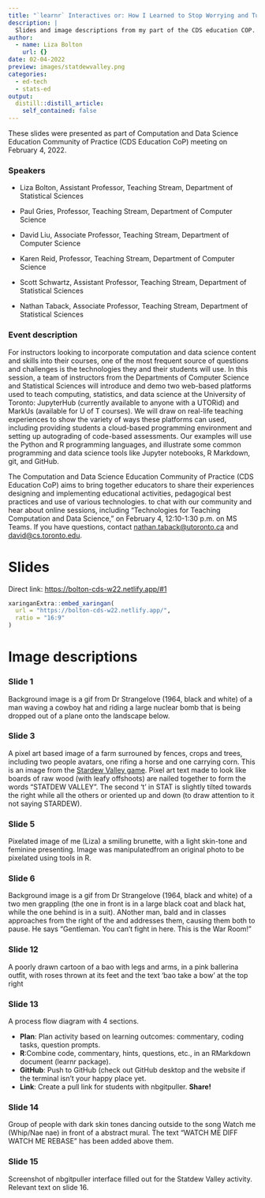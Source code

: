 ```yaml
---
title: "`learnr` Interactives or: How I Learned to Stop Worrying and Turn my Students into Pixelated Farmers"
description: |
  Slides and image descriptions from my part of the CDS education COP.
author:
  - name: Liza Bolton
    url: {}
date: 02-04-2022
preview: images/statdewvalley.png
categories: 
  - ed-tech
  - stats-ed
output:
  distill::distill_article:
    self_contained: false
---
```


These slides were presented as part of Computation and Data Science Education Community of Practice (CDS Education CoP) meeting on February 4, 2022.

### Speakers

-   Liza Bolton, Assistant Professor, Teaching Stream, Department of Statistical Sciences

-   Paul Gries, Professor, Teaching Stream, Department of Computer Science

-   David Liu, Associate Professor, Teaching Stream, Department of Computer Science

-   Karen Reid, Professor, Teaching Stream, Department of Computer Science

-   Scott Schwartz, Assistant Professor, Teaching Stream, Department of Statistical Sciences

-   Nathan Taback, Associate Professor, Teaching Stream, Department of Statistical Sciences

### Event description

For instructors looking to incorporate computation and data science content and skills into their courses, one of the most frequent source of questions and challenges is the technologies they and their students will use. In this session, a team of instructors from the Departments of Computer Science and Statistical Sciences will introduce and demo two web-based platforms used to teach computing, statistics, and data science at the University of Toronto: JupyterHub (currently available to anyone with a UTORid) and MarkUs (available for U of T courses). We will draw on real-life teaching experiences to show the variety of ways these platforms can used, including providing students a cloud-based programming environment and setting up autograding of code-based assessments. Our examples will use the Python and R programming languages, and illustrate some common programming and data science tools like Jupyter notebooks, R Markdown, git, and GitHub.

The Computation and Data Science Education Community of Practice (CDS Education CoP) aims to bring together educators to share their experiences designing and implementing educational activities, pedagogical best practices and use of various technologies. to chat with our community and hear about online sessions, including "Technologies for Teaching Computation and Data Science," on February 4, 12:10-1:30 p.m. on MS Teams. If you have questions, contact [nathan.taback\@utoronto.ca](mailto:nathan.taback@utoronto.ca){.email} and [david\@cs.toronto.edu](mailto:david@cs.toronto.edu){.email}.

# Slides

Direct link: <https://bolton-cds-w22.netlify.app/#1>

```r
xaringanExtra::embed_xaringan(
  url = "https://bolton-cds-w22.netlify.app/",
  ratio = "16:9"
)
```

# Image descriptions

### Slide 1

Background image is a gif from Dr Strangelove (1964, black and white) of a man waving a cowboy hat and riding a large nuclear bomb that is being dropped out of a plane onto the landscape below.

### Slide 3

A pixel art based image of a farm surrouned by fences, crops and trees, including two people avatars, one rifing a horse and one carrying corn. This is an image from the [Stardew Valley game](https://www.stardewvalley.net/). Pixel art text made to look like boards of raw wood (with leafy offshoots) are nailed together to form the words "STATDEW VALLEY". The second 't' in STAT is slightly tilted towards the right while all the others or oriented up and down (to draw attention to it not saying STARDEW).

### Slide 5

Pixelated image of me (Liza) a smiling brunette, with a light skin-tone and feminine presenting. Image was manipulatedfrom an original photo to be pixelated using tools in R.

### Slide 6

Background image is a gif from Dr Strangelove (1964, black and white) of a two men grappling (the one in front is in a large black coat and black hat, while the one behind is in a suit). ANother man, bald and in classes approaches from the right of the and addresses them, causing them both to pause. He says "Gentleman. You can't fight in here. This is the War Room!"

### Slide 12

A poorly drawn cartoon of a bao with legs and arms, in a pink ballerina outfit, with roses thrown at its feet and the text 'bao take a bow' at the top right

### Slide 13

A process flow diagram with 4 sections.

-   **Plan**: Plan activity based on learning outcomes: commentary, coding tasks, question prompts.\
-   **R**:Combine code, commentary, hints, questions, etc., in an RMarkdown document (learnr package).\
-   **GitHub**: Push to GitHub (check out GitHub desktop and the website if the terminal isn't your happy place yet.\
-   **Link**: Create a pull link for students with nbgitpuller. **Share!**

### Slide 14

Group of people with dark skin tones dancing outside to the song Watch me (Whip/Nae nae) in front of a abstract mural. The text "WATCH ME DIFF WATCH ME REBASE" has been added above them.

### Slide 15

Screenshot of nbgitpuller interface filled out for the Statdew Valley activity. Relevant text on slide 16.
